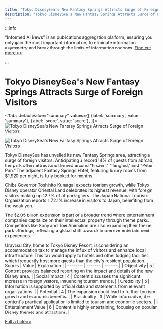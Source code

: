 ```yaml
---
title: "Tokyo DisneySea's New Fantasy Springs Attracts Surge of Foreign Visitors"
description: "Tokyo DisneySea's New Fantasy Springs Attracts Surge of Foreign Visitors"
---
```



:::info

"Informed AI News" is an publications aggregation platform, ensuring you only gain the most important information, to eliminate information asymmetry and break through the limits of information cocoons.  [Find out more >>](/)

:::

# Tokyo DisneySea's New Fantasy Springs Attracts Surge of Foreign Visitors


<Tabs
	defaultValue="summary"
	values={[
	{label: 'summary', value: 'summary'},
	{label: 'score', value: 'score'},
]}>
<TabItem value="summary">
<img
  src="https://image.informedainews.com/2024/06/Eco-395-1717722909-0.jpg"
  alt="Tokyo DisneySea's New Fantasy Springs Attracts Surge of Foreign Visitors"
/>

<img
  src="https://image.informedainews.com/2024/06/Eco-Tsc-1717722909-1.jpg"
  alt="Tokyo DisneySea's New Fantasy Springs Attracts Surge of Foreign Visitors"
/>



Tokyo DisneySea has unveiled its new Fantasy Springs area, attracting a surge of foreign visitors. Anticipating a record 14% of guests from abroad, the park offers attractions themed around "Frozen," "Tangled," and "Peter Pan." The adjacent Fantasy Springs Hotel, featuring luxury rooms from $1,920 per night, is fully booked for months.

Chiba Governor Toshihito Kumagai expects tourism growth, while Tokyo Disney operator Oriental Land celebrates its highest revenue, with foreign visitors making up 12.7% of all park-goers. The Japan National Tourism Organization reports a 72.1% increase in visitors to Japan, benefiting from the weak yen.

The $2.05 billion expansion is part of a broader trend where entertainment companies capitalize on their intellectual property through theme parks. Competitors like Sony and Toei Animation are also expanding their theme park offerings, reflecting a global shift towards immersive entertainment experiences.

Urayasu City, home to Tokyo Disney Resort, is considering an accommodation tax to manage the influx of visitors and enhance local infrastructure. This tax would apply to hotels and other lodging facilities, which frequently host more guests than the city's resident population.
</TabItem>
<TabItem value="score">
	| Scores     | Value   | Explanation |
	| -------- | ------- | ------- |
	| Objectivity  | 5    | Content provides balanced reporting on the impact and details of the new Disney area.    |
	| Social Impact | 4     | Content discusses the significant increase in foreign visitors, influencing tourism trends.    |
	| Credibility    | 5    | Information is supported by official data and statements from relevant organizations.    |
	| Potential    | 4    | The expansion could lead to further tourism growth and economic benefits.    |
	| Practicality    | 3    | While informative, the content's practical application is limited to tourism and economic sectors.    |
	| Entertainment Value    | 6    | Content is highly entertaining, focusing on popular Disney themes and attractions.    |
</TabItem>
</Tabs>

[Full article>>](https://asia.nikkei.com/Business/Media-Entertainment/Tokyo-Disney-debuts-new-area-as-foreign-visitors-pack-in)
